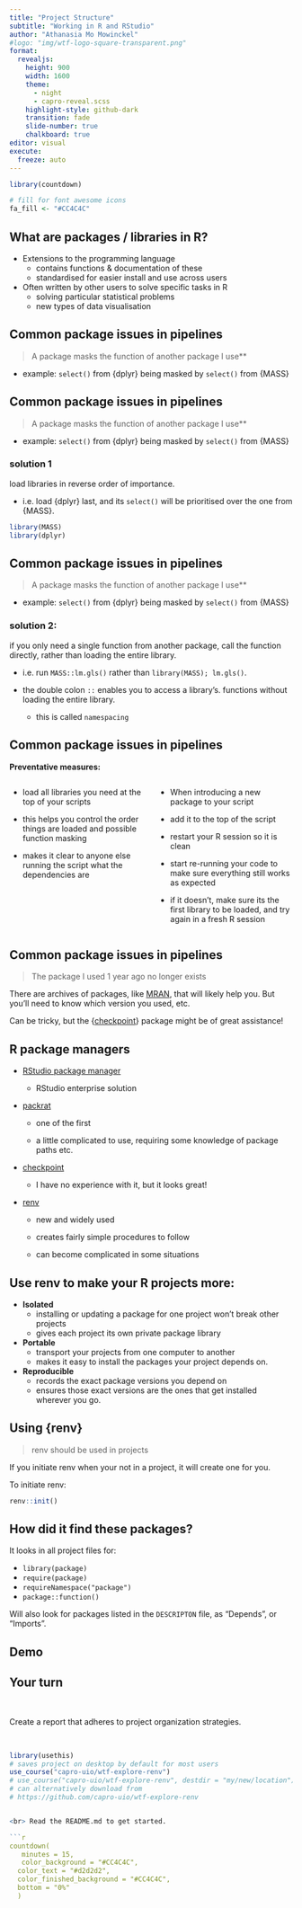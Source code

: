 ```yaml
---
title: "Project Structure"
subtitle: "Working in R and RStudio"
author: "Athanasia Mo Mowinckel"
#logo: "img/wtf-logo-square-transparent.png"
format: 
  revealjs: 
    height: 900
    width: 1600
    theme: 
      - night
      - capro-reveal.scss
    highlight-style: github-dark
    transition: fade
    slide-number: true
    chalkboard: true
editor: visual
execute:
  freeze: auto
---
```


```r
library(countdown)
```

```r
# fill for font awesome icons
fa_fill <- "#CC4C4C"
```

## What are packages / libraries in R?

-   Extensions to the programming language
    -   contains functions & documentation of these\
    -   standardised for easier install and use across users\
-   Often written by other users to solve specific tasks in R
    -   solving particular statistical problems
    -   new types of data visualisation

## Common package issues in pipelines

> A package masks the function of another package I use\*\*

-   example: `select()` from {dplyr} being masked by `select()` from {MASS}

## Common package issues in pipelines

> A package masks the function of another package I use\*\*

-   example: `select()` from {dplyr} being masked by `select()` from {MASS}

### solution 1

load libraries in reverse order of importance.

-   i.e. load {dplyr} last, and its `select()` will be prioritised over the one from {MASS}.

``` r
library(MASS)
library(dplyr)
```

## Common package issues in pipelines

> A package masks the function of another package I use\*\*

-   example: `select()` from {dplyr} being masked by `select()` from {MASS}

### solution 2:

if you only need a single function from another package, call the function directly, rather than loading the entire library.

-   i.e. run `MASS::lm.gls()` rather than `library(MASS); lm.gls()`.

-   the double colon `::` enables you to access a library's. functions without loading the entire library.

    -   this is called `namespacing`

## Common package issues in pipelines

**Preventative measures:**

::: columns
::: {.column width="50%"}
-   load all libraries you need at the top of your scripts

-   this helps you control the order things are loaded and possible function masking

-   makes it clear to anyone else running the script what the dependencies are
:::

::: {.column width="50%"}
-   When introducing a new package to your script

-   add it to the top of the script

-   restart your R session so it is clean

-   start re-running your code to make sure everything still works as expected

-   if it doesn't, make sure its the first library to be loaded, and try again in a fresh R session
:::
:::

## Common package issues in pipelines

> The package I used 1 year ago no longer exists

There are archives of packages, like [MRAN](https://mran.microsoft.com/), that will likely help you. But you'll need to know which version you used, etc.

Can be tricky, but the {[checkpoint](https://github.com/RevolutionAnalytics/checkpoint)} package might be of great assistance!

## R package managers

-   [RStudio package manager](https://www.rstudio.com/products/package-manager/)

    -   RStudio enterprise solution

-   [packrat](https://rstudio.github.io/packrat/walkthrough.html)

    -   one of the first

    -   a little complicated to use, requiring some knowledge of package paths etc.

-   [checkpoint](https://github.com/RevolutionAnalytics/checkpoint)

    -   I have no experience with it, but it looks great!

-   [renv](https://rstudio.github.io/renv/articles/renv.html)

    -   new and widely used

    -   creates fairly simple procedures to follow
    
    -   can become complicated in some situations

## Use renv to make your R projects more:

-   **Isolated**
    -   installing or updating a package for one project won't break other projects
    -   gives each project its own private package library
-   **Portable**
    -   transport your projects from one computer to another
    -   makes it easy to install the packages your project depends on.
-   **Reproducible**
    -   records the exact package versions you depend on
    -   ensures those exact versions are the ones that get installed wherever you go.

## Using {renv}

> renv should be used in projects

If you initiate renv when your not in a project, it will create one for you.

To initiate renv:

```r
renv::init()
```

## How did it find these packages?

It looks in all project files for:

- `library(package)`
- `require(package)`
- `requireNamespace("package")`
- `package::function()`

Will also look for packages listed in the `DESCRIPTON` file, as "Depends",  or "Imports".

## Demo

## Your turn

<br>

Create a report that adheres to project organization strategies.

<br>

```r
library(usethis)
# saves project on desktop by default for most users
use_course("capro-uio/wtf-explore-renv")
# use_course("capro-uio/wtf-explore-renv", destdir = "my/new/location")
# can alternatively download from 
# https://github.com/capro-uio/wtf-explore-renv


<br> Read the README.md to get started.

```r
countdown(
   minutes = 15,
   color_background = "#CC4C4C",
  color_text = "#d2d2d2",
  color_finished_background = "#CC4C4C",
  bottom = "0%"
  )
```
